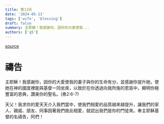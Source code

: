 ```yaml
---
title: 第13天
date: '2024-05-13'
tags: ['wife', 'blessing']
draft: false
summary: 主耶穌！我感謝你，因你的大愛使我...
authors: ['q5']
---
```


[source](https://q5help.me/faith/Prayforwife31Days.jsp)

# 禱告


主耶穌！我感謝你，因你的大愛使我的妻子與你的生命有分，並感謝你提升她，使她在神的國度裡能與基督一同坐席，以致於在你透過向我所施的恩慈中，顯明你極豐富的恩典，讚美你的聖名。(弗2:6-7)

天父！我求你的愛天天介入我們當中，使我們相愛的品質越來越提升，讓我們的家人、親戚、朋友、同事因著我們彼此相愛，就認出我們是你的門徒來。奉主耶穌基督的名禱告，阿們！
